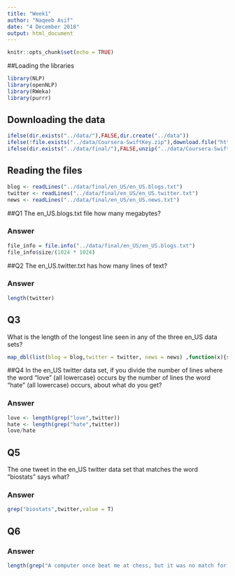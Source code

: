```yaml
---
title: "Week1"
author: "Naqeeb Asif"
date: "4 December 2018"
output: html_document
---
```


```r
knitr::opts_chunk$set(echo = TRUE)
```

##Loading the libraries
```r
library(NLP)
library(openNLP)
library(RWeka)
library(purrr)
```

## Downloading the data
```r
ifelse(dir.exists("../data/"),FALSE,dir.create("../data"))
ifelse(!file.exists("../data/Coursera-SwiftKey.zip"),download.file("https://d396qusza40orc.cloudfront.net/dsscapstone/dataset/Coursera-SwiftKey.zip","../data/Coursera-SwiftKey.zip"),FALSE)
ifelse(dir.exists("../data/final/"),FALSE,unzip("../data/Coursera-SwiftKey.zip",exdir = file.path("../data/"),overwrite = FALSE))
```

## Reading the files
```r
blog <- readLines("../data/final/en_US/en_US.blogs.txt")
twitter <- readLines("../data/final/en_US/en_US.twitter.txt")
news <- readLines("../data/final/en_US/en_US.news.txt")
```

##Q1
The en_US.blogs.txt file how many megabytes?

### Answer
```r
file_info = file.info("../data/final/en_US/en_US.blogs.txt")
file_info$size/(1024 * 1024)
```

##Q2
The en_US.twitter.txt has how many lines of text?

### Answer
```r
length(twitter)
```

## Q3
What is the length of the longest line seen in any of the three en_US data sets?

```r
map_dbl(list(blog = blog,twitter = twitter, news = news) ,function(x){summary(nchar(x))[['Max.']]})
```

##Q4
In the en_US twitter data set, if you divide the number of lines where the word “love” (all lowercase) occurs by the number of lines the word “hate” (all lowercase) occurs, about what do you get?

### Answer
```r
love <- length(grep("love",twitter))
hate <- length(grep("hate",twitter))
love/hate
```

## Q5
The one tweet in the en_US twitter data set that matches the word “biostats” says what?

### Answer
```r
grep("biostats",twitter,value = T)
```

## Q6

### Answer
```r
length(grep("A computer once beat me at chess, but it was no match for me at kickboxing", twitter))

```
